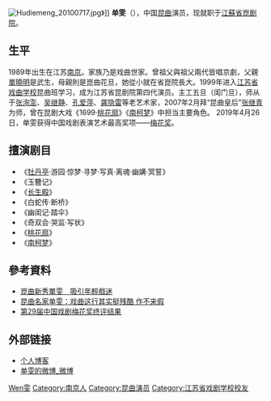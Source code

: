 {{藝人
|姓名 = 單雯
|類型 = 女演員
|圖片 = File:Shanwen 2010.jpg
|圖片尺寸 = 
|圖片簡介 = 
|外文名 =
|外文 =
|羅馬拼音 =
|英文名 =Shan Wen
|其他藝名 =
|國籍 = {{PRC}}
|民族 =
|籍貫 =
|出生日期 =  {{birth_date_and_age|1989|04|25}}
|出生地點 = {{CHN}}[[江苏省|江苏省]][[南京|南京]]
|逝世日期 =
|逝世地點 = 
|職業 = 崑曲演员
|語言 =
|教育程度 =
|配偶 = 
|兒女 = 
|父母 = 父·單曉明 母·孫鈺
|出道日期 =
|出道作 =
|代表作 =
|活躍年代 =
|唱片公司 =
|經紀公司 =
|網站 =
|IMDb =
|獎項 =
|原名 =
|三圍 =
|出身地 =
}}
[[File:Hudiemeng_20100717.jpg|thumb]]》]]
'''单雯'''（{{bd|1989年|4月25日|catIdx=S,单}}），中国[[昆曲|昆曲]]演员，现就职于[[江蘇省崑剧院|江蘇省崑剧院]]。

==生平==
1989年出生在江苏[[南京|南京]]。家族乃是戏曲世家。曾祖父與祖父兩代皆唱京劇，父親[[單曉明|單曉明]]是武生，母親則是崑曲花旦，她從小就在省崑院長大。1999年进入[[江苏省戏曲学校|江苏省戏曲学校]]昆曲班学习，成为江苏省昆剧院第四代演员。主工五旦（闺门旦），师从于[[张洵澎|张洵澎]]、[[吴继静|吴继静]]、[[孔爱萍|孔爱萍]]、[[龚隐雷|龚隐雷]]等老艺术家，2007年2月拜“昆曲皇后”[[张继青|张继青]]为师，曾在昆剧大戏《1699·[[桃花扇|桃花扇]]》《[[南柯記|南柯梦]]》中担当主要角色。
2019年4月26日，单雯获得中国戏剧表演艺术最高奖项——[[梅花奖|梅花奖]]。

== 擅演剧目 ==
*《[[牡丹亭|牡丹亭]]·游园·惊梦·寻梦·写真·离魂·幽媾·冥誓》
*《玉簪记》
*《[[长生殿|长生殿]]》
*《白蛇传·断桥》
*《幽闺记·踏伞》
*《奇双会·哭监·写状》
*《[[桃花扇|桃花扇]]》
*《[[南柯記|南柯梦]]》

==參考資料==
*[http://tw.news.yahoo.com/%E5%B4%91%E6%9B%B2%E6%96%B0%E7%A7%80%E5%96%AE%E9%9B%AF-%E5%90%B8%E5%BC%95%E5%B9%B4%E8%BC%95%E6%88%B2%E8%BF%B7-050408256.html 崑曲新秀單雯　吸引年輕戲迷] {{Wayback|url=http://tw.news.yahoo.com/%E5%B4%91%E6%9B%B2%E6%96%B0%E7%A7%80%E5%96%AE%E9%9B%AF-%E5%90%B8%E5%BC%95%E5%B9%B4%E8%BC%95%E6%88%B2%E8%BF%B7-050408256.html |date=20191018181418 }}
*[http://culture.people.com.cn/n1/2018/0528/c1013-30018862.html 昆曲名家单雯：戏曲这行其实挺残酷 作不来假] {{Wayback|url=http://culture.people.com.cn/n1/2018/0528/c1013-30018862.html |date=20190424051432 }}
*[http://www.chinatheatre.org/jxgg/201904/t20190424_443100.html?from=groupmessage&isappinstalled=0 第29届中国戏剧梅花奖终评结果]

== 外部链接 ==
* [http://blog.sina.com.cn/shanwen1989 个人博客] {{Wayback|url=http://blog.sina.com.cn/shanwen1989 |date=20200625134006 }}
*[https://www.weibo.com/kunqushanwen?nick=%E5%8D%95%E9%9B%AF&is_hot=1 单雯的微博_微博 ]

{{中国戏剧梅花奖}}

{{Authority control}}

{{DEFAULTSORT:Shan单}}
[[Category:单姓|Wen雯]]
[[Category:南京人|Category:南京人]]
[[Category:昆曲演员|Category:昆曲演员]]
[[Category:江苏省戏剧学校校友|Category:江苏省戏剧学校校友]]